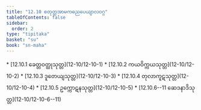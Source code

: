 ```yaml
---
title: "12.10 စတုတ္ထအာမကဓညပေယျာလဝဂ္ဂ"
tableOfContents: false
sidebar:
  order: 2
type: "tipitaka"
basket: "su"
book: "sn-maha"
---
```



<DynamicBreadcrumb />



<TableOfContents book="sn-maha" section="12.10">
* [12.10.1 ခေတ္တဝတ္ထုသုတ္တ](12-10/12-10-1)
* [12.10.2 ကယဝိက္ကယသုတ္တ](12-10/12-10-2)
* [12.10.3 ဒူတေယျသုတ္တ](12-10/12-10-3)
* [12.10.4 တုလာကူဋသုတ္တ](12-10/12-10-4)
* [12.10.5 ဥက္ကောဋနသုတ္တ](12-10/12-10-5)
* [12.10.6--11 ဆေဒနာဒိသုတ္တ](12-10/12-10-6--11)
</TableOfContents>